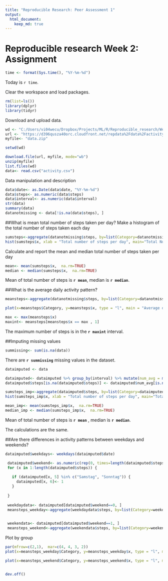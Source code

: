 ```yaml
---
title: "Reproducible Research: Peer Assessment 1"
output: 
  html_document:
    keep_md: true
---
```


Reproducible research Week 2: Assignment 
=========================================

```r
time <- format(Sys.time(), "%Y-%m-%d")
```

Today is `r time`.

Clear the workspace and load packages. 
```r
rm(list=ls())
library(dplyr)
library(tidyr)
```


Download and upload data. 

```r
wd <- "C:/Users/vi04wecu/Dropbox/Projects/ML/R/Reproducible_research/Week_2/RR_week_2"
url <- "https://d396qusza40orc.cloudfront.net/repdata%2Fdata%2Factivity.zip"
myfile<- "data.zip"   

setwd(wd)

download.file(url, myfile, mode="wb")
unzip(myfile)
list.files(wd)
data<- read.csv("activity.csv")

```


Data manipulation and description

```r
data$date<- as.Date(data$date, "%Y-%m-%d")
data$steps<- as.numeric(data$steps)
data$interval<- as.numeric(data$interval)
str(data)
summary(data)
datanotmissing <- data[!is.na(data$steps), ]
```

##What is mean total number of steps taken per day?
Make a histogram of the total number of steps taken each day

```r

sumsteps<-aggregate(datanotmissing$steps, by=list(Category=datanotmissing$date), FUN=sum)
hist(sumsteps$x, xlab = "Total number of steps per day", main="Total Number of Steps per Day")
```

Calculate and report the mean and median total number of steps taken per day

```r
mean<- mean(sumsteps$x,  na.rm=TRUE)
median <- median(sumsteps$x,  na.rm=TRUE)
```

Mean of total number of steps is **`r mean`**, median is **`r median`**.

##What is the average daily activity pattern? 

```r
meansteps<-aggregate(datanotmissing$steps, by=list(Category=datanotmissing$interval), FUN=mean)

```

```r
plot(x=meansteps$Category, y=meansteps$x, type = "l", main = "Average daily activity pattern", ylab = "Number of Steps", xlab = "5-minute interval")
```
 
 
```r
max <- max(meansteps$x)
maxint<- meansteps[meansteps$x == max , 1]
```
 
The maximum number of steps is in the **`r maxint`** interval.

##Imputing missing values

```r
summissing<- sum(is.na(data))
```
There are **`r summissing`** missing values in the dataset.


```r
dataimputed <- data

dataimputed<- dataimputed %>% group_by(interval) %>% mutate(num_avg = mean(steps,na.rm=T))
dataimputed$steps[is.na(dataimputed$steps)] <- dataimputed$num_avg[is.na(dataimputed$steps)]
```


```r
sumsteps_imp<-aggregate(dataimputed$steps, by=list(Category=dataimputed$date), FUN=sum)
hist(sumsteps_imp$x, xlab = "Total number of steps per day", main="Total Number of Steps per Day")
```

```r
mean_imp<- mean(sumsteps_imp$x,  na.rm=TRUE)
median_imp <- median(sumsteps_imp$x,  na.rm=TRUE)
```

Mean of total number of steps is **`r mean`** , median is **`r median`**.

The calculations are the same.

##Are there differences in activity patterns between weekdays and weekends?

```r
dataimputed$weekdays<- weekdays(dataimputed$date)

 dataimputed$weekend<- as.numeric(rep(0, times=length(dataimputed$steps)))
 for (x in 1:length(dataimputed$steps)) {
   
   if (dataimputed[x, 5] %in% c("Samstag", "Sonntag")) {
     dataimputed[x, 6]<- 1
   }
   
 }
 
 weekdaydata<- dataimputed[dataimputed$weekend==0, ]
 meansteps_weekday<-aggregate(weekdaydata$steps, by=list(Category=weekdaydata$interval), FUN=mean)

 
 weekendata<- dataimputed[dataimputed$weekend==1, ]
 meansteps_weekend<-aggregate(weekendata$steps, by=list(Category=weekendata$interval), FUN=mean)
```


Plot by group

```r
par(mfrow=c(2,1),  mar=c(4, 4, 3, 2))
plot(x=meansteps_weekday$Category, y=meansteps_weekday$x, type = "l", main = "Average daily activity pattern (Weekday)", ylab = "Number of Steps", xlab = "5-minute interval")

plot(x=meansteps_weekend$Category, y=meansteps_weekend$x, type = "l", main = "Average daily activity pattern (Weekend)", ylab = "Number of Steps", xlab = "5-minute interval")


dev.off()  
```

